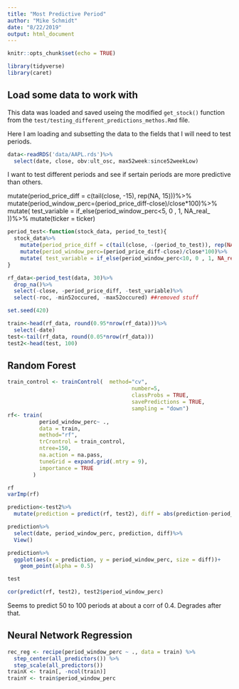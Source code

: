 ```yaml
---
title: "Most Predictive Period"
author: "Mike Schmidt"
date: "8/22/2019"
output: html_document
---
```


```r
knitr::opts_chunk$set(echo = TRUE)
```


```r
library(tidyverse)
library(caret)
```

## Load some data to work with 
This data was loaded and saved useing the modified `get_stock()` function from the `test/testing_different_predictions_methos.Rmd` file.  

Here I am loading and subsetting the data to the fields that I will need to test periods. 

```r
data<-readRDS('data/AAPL.rds')%>%
  select(date, close, obv:ult_osc, max52week:since52weekLow)
```


I want to test different periods and see if sertain periods are more predictive than others.  

mutate(period_price_diff = c(tail(close, -15), rep(NA, 15)))%>%
        mutate(period_window_perc=(period_price_diff-close)/close*100)%>%
        mutate( test_variable = if_else(period_window_perc<5, 0 , 1, NA_real_ ))%>%
        mutate(ticker = ticker)

```r
period_test<-function(stock_data, period_to_test){
  stock_data%>%
    mutate(period_price_diff = c(tail(close, -(period_to_test)), rep(NA, period_to_test)))%>%
    mutate(period_window_perc=(period_price_diff-close)/close*100)%>%
    mutate( test_variable = if_else(period_window_perc<10, 0 , 1, NA_real_ ))
}

rf_data<-period_test(data, 30)%>%
  drop_na()%>%
  select(-close, -period_price_diff, -test_variable)%>%
  select(-roc, -min52occured, -max52occured) ##removed stuff
```

```r
set.seed(420)

train<-head(rf_data, round(0.95*nrow(rf_data)))%>%
  select(-date)
test<-tail(rf_data, round(0.05*nrow(rf_data)))
test2<-head(test, 100)
```
## Random Forest
```r
train_control <- trainControl(	method="cv",
                                       number=5,
                                       classProbs = TRUE,
                                       savePredictions = TRUE, 
                                       sampling = "down")
rf<- train(
          period_window_perc~ ., 
          data = train, 
          method="rf", 
          trCrontrol = train_control,
          ntree=150, 
          na.action = na.pass, 
          tuneGrid = expand.grid(.mtry = 9), 
          importance = TRUE
        )

rf
varImp(rf)

prediction<-test2%>%
  mutate(prediction = predict(rf, test2), diff = abs(prediction-period_window_perc))

prediction%>%
  select(date, period_window_perc, prediction, diff)%>%
  View()

prediction%>%
  ggplot(aes(x = prediction, y = period_window_perc, size = diff))+
    geom_point(alpha = 0.5)

test

cor(predict(rf, test2), test2$period_window_perc)
```

Seems to predict 50 to 100 periods at about a corr of 0.4. Degrades after that. 





## Neural Network Regression
```r
rec_reg <- recipe(period_window_perc ~ ., data = train) %>%
  step_center(all_predictors()) %>%
  step_scale(all_predictors()) 
trainX <- train[, -ncol(train)]
trainY <- train$period_window_perc
```


